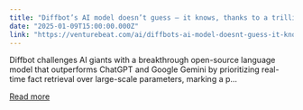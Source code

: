 ```yaml
---
title: "Diffbot’s AI model doesn’t guess — it knows, thanks to a trillion-fact knowledge graph"
date: "2025-01-09T15:00:00.000Z"
link: "https://venturebeat.com/ai/diffbots-ai-model-doesnt-guess-it-knows-thanks-to-a-trillion-fact-knowledge-graph/"
---
```


Diffbot challenges AI giants with a breakthrough open-source language model that outperforms ChatGPT and Google Gemini by prioritizing real-time fact retrieval over large-scale parameters, marking a p...

[Read more](https://venturebeat.com/ai/diffbots-ai-model-doesnt-guess-it-knows-thanks-to-a-trillion-fact-knowledge-graph/)
